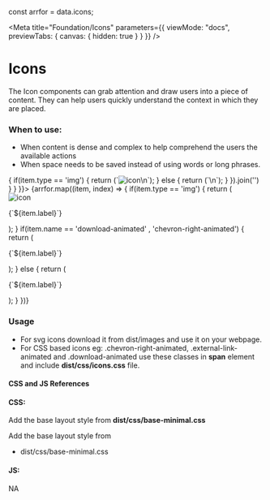 const arrfor = data.icons;

<Meta
  title="Foundation/Icons"
  parameters={{
    viewMode: "docs",
    previewTabs: {
      canvas: { hidden: true }
    }
  }}
/>

<style>{`
  #story--foundation-icons--icons {
    display: flex;
    flex-wrap: wrap;
  }
  #story--foundation-icons--icons > div > div {
      margin: 0 auto;
  }
  #story--foundation-icons--icons p {
    font-size: 14px;
    margin-top: 10px;
  }
`}</style>

# Icons
The Icon components can grab attention and draw users into a piece of content. They can help users quickly understand the context in which they are placed.

### When to use:
- When content is dense and complex to help comprehend the users the available actions
- When space needs to be saved instead of using words or long phrases.

<Canvas>
  <Story name="Icons" parameters={{ docs: { source: { code: 
    arrfor.map((item) => {
         if(item.type == 'img') {
           return (`<img src="icons/${item.name}.svg" alt="icon"/>\n`);
          } else {
           return (`<span class="${item.name}"></span>\n`);
         }
      }).join('')
   } } }}>
    {arrfor.map((item, index) => {
      if(item.type == 'img') {
        return (<div key={index}><img src={`icons/${item.name}.svg`} alt="icon"/>
        <p>{`${item.label}`}</p></div>);
      }
      if(item.name == 'download-animated' , 'chevron-right-animated') {
        return (<div key={index}><span className={`${item.name}`}><i></i></span><p>{`${item.label}`}</p></div>);
      } else {
        return (<div key={index}><span className={`${item.name}`}></span><p>{`${item.label}`}</p></div>);
      }
    })}
  </Story>
</Canvas>

### Usage

- For svg icons download it from dist/images and use it on your webpage.
- For CSS based icons eg: .chevron-right-animated, .external-link-animated and .download-animated use these classes in **span** element and include **dist/css/icons.css** file.


#### CSS and JS References

#### CSS:
Add the base layout style from **dist/css/base-minimal.css**

Add the base layout style from 

- dist/css/base-minimal.css

#### JS:
NA
